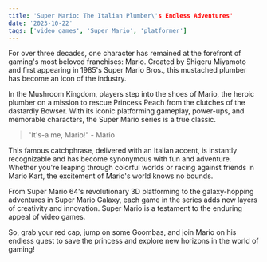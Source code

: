 ```yaml
---
title: 'Super Mario: The Italian Plumber\'s Endless Adventures'
date: '2023-10-22'
tags: ['video games', 'Super Mario', 'platformer']
---
```


For over three decades, one character has remained at the forefront of gaming's most beloved franchises: Mario. Created by Shigeru Miyamoto and first appearing in 1985's Super Mario Bros., this mustached plumber has become an icon of the industry.

In the Mushroom Kingdom, players step into the shoes of Mario, the heroic plumber on a mission to rescue Princess Peach from the clutches of the dastardly Bowser. With its iconic platforming gameplay, power-ups, and memorable characters, the Super Mario series is a true classic.

> "It's-a me, Mario!" - Mario

This famous catchphrase, delivered with an Italian accent, is instantly recognizable and has become synonymous with fun and adventure. Whether you're leaping through colorful worlds or racing against friends in Mario Kart, the excitement of Mario's world knows no bounds.

From Super Mario 64's revolutionary 3D platforming to the galaxy-hopping adventures in Super Mario Galaxy, each game in the series adds new layers of creativity and innovation. Super Mario is a testament to the enduring appeal of video games.

So, grab your red cap, jump on some Goombas, and join Mario on his endless quest to save the princess and explore new horizons in the world of gaming!
